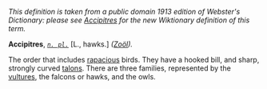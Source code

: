 ''This definition is taken from a public domain 1913 edition of Webster's Dictionary: please see [[Accipitres]] for the new Wiktionary definition of this term.''

'''Accipitres''', ''<code>[[n. pl. (part of speech)|n. pl.]]</code>'' [L., hawks.] ''([[Zo&ouml;l (subject)|Zo&ouml;l]]).''

The order that includes [[rapacious]] birds. They have a hooked bill, and sharp, strongly curved [[talons]]. There are three families, represented by the [[vultures]], the falcons or hawks, and the owls.